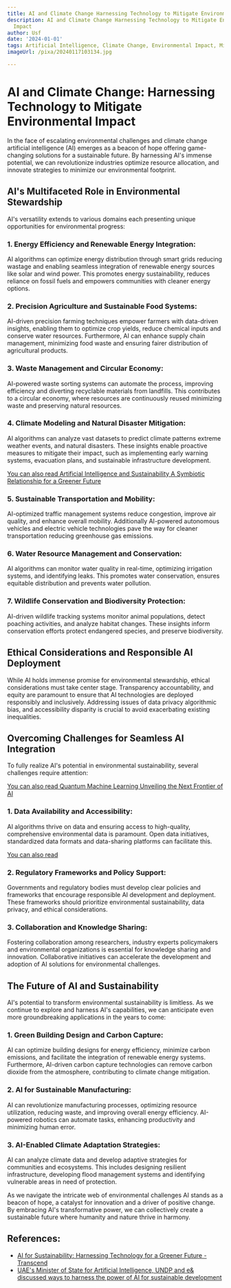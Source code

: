 ```yaml
---
title: AI and Climate Change Harnessing Technology to Mitigate Environmental Impact
description: AI and Climate Change Harnessing Technology to Mitigate Environmental
  Impact
author: Usf
date: '2024-01-01'
tags: Artificial Intelligence, Climate Change, Environmental Impact, Mitigation Technology
imageUrl: /pixa/20240117103134.jpg

---
```

# AI and Climate Change: Harnessing Technology to Mitigate Environmental Impact

In the face of  escalating environmental challenges and climate change artificial intelligence (AI) emerges as a beacon of  hope offering game-changing solutions for  a sustainable  future. By harnessing AI's immense potential, we can revolutionize industries optimize resource allocation, and innovate  strategies to minimize our environmental footprint.

## AI's Multifaceted Role in  Environmental Stewardship

AI's versatility  extends  to various domains each presenting unique opportunities for environmental  progress:

###  1. Energy Efficiency and Renewable Energy Integration:

AI algorithms can optimize energy distribution through smart grids reducing wastage  and enabling seamless integration of renewable energy sources like solar and wind power.  This promotes energy sustainability, reduces reliance on  fossil  fuels and empowers communities with cleaner energy options.

### 2. Precision Agriculture and Sustainable Food Systems:

AI-driven precision farming techniques  empower farmers with data-driven insights, enabling them to optimize crop yields, reduce chemical inputs  and conserve water resources.  Furthermore, AI can enhance  supply chain management, minimizing food waste and ensuring  fairer distribution of agricultural products.

### 3. Waste Management and Circular Economy:

AI-powered waste sorting systems can automate the process,  improving efficiency and diverting recyclable materials from  landfills. This contributes to a circular economy, where resources are continuously reused minimizing waste and preserving natural resources.

### 4. Climate  Modeling and Natural Disaster Mitigation:

AI algorithms can analyze vast datasets to predict climate patterns extreme weather events, and natural  disasters.  These insights enable  proactive measures to mitigate their impact, such as implementing early warning systems, evacuation plans, and sustainable infrastructure development.

[You can also read Artificial Intelligence and Sustainability A Symbiotic Relationship for a Greener Future](Artificial%20Intelligence%20and%20Sustainability%20A%20Symbiotic%20Relationship%20for%20a%20Greener%20Future)


### 5.  Sustainable Transportation and Mobility:

AI-optimized traffic management systems reduce congestion, improve air quality, and enhance overall mobility. Additionally AI-powered autonomous vehicles and electric  vehicle technologies  pave  the way for cleaner transportation reducing greenhouse gas emissions.

### 6. Water Resource Management and Conservation:

AI algorithms can  monitor water quality in real-time, optimizing irrigation systems, and identifying leaks. This promotes water conservation, ensures equitable distribution and  prevents water pollution.

### 7. Wildlife Conservation and  Biodiversity Protection:

AI-driven wildlife tracking  systems monitor animal populations, detect poaching activities,  and analyze habitat changes. These insights inform conservation efforts protect endangered species, and preserve biodiversity.

## Ethical Considerations and Responsible AI Deployment

While AI holds immense promise for environmental stewardship, ethical considerations must take center stage.  Transparency accountability, and equity  are paramount to ensure that AI technologies are deployed responsibly and inclusively. Addressing issues of data privacy algorithmic bias,  and accessibility disparity is crucial to avoid exacerbating existing inequalities.

## Overcoming Challenges for  Seamless AI Integration

To fully  realize AI's potential in environmental sustainability, several challenges require attention:

[You can also read Quantum  Machine Learning Unveiling the Next Frontier  of AI](Quantum%20Machine%20Learning%20Unveiling%20the%20Next%20Frontier%20of%20AI)


### 1. Data Availability and Accessibility:

AI  algorithms thrive on data and ensuring access to high-quality, comprehensive environmental data is paramount.  Open data initiatives, standardized data formats and data-sharing platforms can  facilitate this.

[You can also read ]()


### 2. Regulatory Frameworks and Policy Support:

Governments and regulatory bodies must develop clear  policies and frameworks that encourage responsible  AI development and  deployment. These frameworks should prioritize environmental  sustainability, data privacy, and ethical considerations.

### 3. Collaboration and Knowledge Sharing:

Fostering collaboration among researchers, industry experts policymakers and environmental organizations is essential for knowledge sharing and innovation. Collaborative initiatives can accelerate the development  and adoption of AI solutions for environmental challenges.

## The Future of AI and  Sustainability

AI's potential to  transform  environmental  sustainability is  limitless. As we continue to explore and harness AI's capabilities,  we  can anticipate even more groundbreaking applications in the years to come:

### 1. Green Building  Design and Carbon Capture:

AI can optimize building  designs for  energy efficiency, minimize carbon emissions, and facilitate the integration of renewable energy systems. Furthermore, AI-driven carbon capture technologies  can remove carbon  dioxide from the atmosphere, contributing to climate change mitigation.

### 2. AI for Sustainable Manufacturing:

AI can revolutionize manufacturing processes, optimizing resource utilization, reducing waste, and  improving overall energy efficiency. AI-powered robotics  can automate tasks, enhancing productivity and  minimizing human error.

###  3. AI-Enabled Climate Adaptation Strategies:

AI can analyze climate data and develop adaptive strategies for communities and ecosystems. This  includes designing resilient infrastructure, developing flood management  systems and identifying vulnerable areas  in need of protection.

As we navigate the intricate web of  environmental  challenges AI stands as a beacon of hope, a catalyst for innovation and a driver of positive change. By embracing AI's transformative power,  we can collectively create a sustainable future where humanity and  nature thrive in harmony.

## References:
- [AI for Sustainability: Harnessing Technology for a Greener Future - Transcend](https://transcendinfra.com/ai-for-sustainability/)
- [UAE's Minister of State for Artificial Intelligence, UNDP and e& discussed ways to harness the power of AI for sustainable development](https://www.undp.org/arab-states/press-releases/uaes-minister-state-artificial-intelligence-undp-and-e-discussed-ways-harness-power-ai-sustainable-development)
